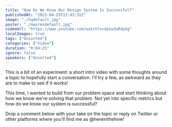 ```yaml
---
title: "How Do We Know Our Design System Is Successful?"
publishedAt: "2023-04-25T13:42:31Z"
image: "./hqdefault.jpg"
poster: "./maxresdefault.jpg"
videoUrl: "https://www.youtube.com/watch?v=4piw3wR4pUg"
localImages: true
tags: ["Unsorted"]
categories: ["Video"]
duration: "0:04:25"
ignore: false
speakers: ["Unsorted"]
---
```


This is a bit of an experiment: a short intro video with some thoughts around a topic to hopefully start a conversation. I'll try a few, as awkward as they are to make to see if it works!

This time, I wanted to build from our problem space and start thinking about how we know we're solving that problem. Not yet into specific metrics but how do we know our system is successful?

Drop a comment below with your take on the topic or reply on Twitter or other platforms where you'll find me as @hereinthehive!

